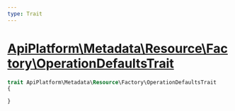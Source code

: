 ```yaml
---
type: Trait
---
```


# [ApiPlatform\Metadata\Resource\Factory\OperationDefaultsTrait](/docs/v3.2/reference/Metadata/Resource/Factory/OperationDefaultsTrait)



```php
trait ApiPlatform\Metadata\Resource\Factory\OperationDefaultsTrait
{

}
```